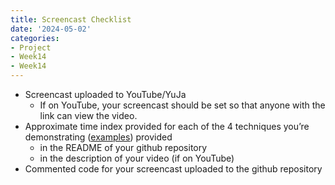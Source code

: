 ```yaml
---
title: Screencast Checklist
date: '2024-05-02'
categories:
- Project
- Week14
- Week14
---
```



- Screencast uploaded to YouTube/YuJa
    - If on YouTube, your screencast should be set so that anyone with the link can view the video.

- Approximate time index provided for each of the 4 techniques you're demonstrating ([examples](https://www.rscreencasts.com/)) provided 
    - in the README of your github repository 
    - in the description of your video (if on YouTube)

- Commented code for your screencast uploaded to the github repository
